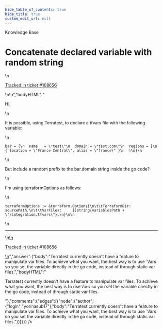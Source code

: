 ```yaml
---
hide_table_of_contents: true
hide_title: true
custom_edit_url: null
---
```



<CenterLayout>
<span class="title">Knowledge Base</span>
<h1>Concatenate declared variable with random string</h1>
<GitHub json={{"id":"D_kwDOF8slf84APoCE","number":431,"author":{"login":"marinhojess"},"title":"Concatenate declared variable with random string","body":"\nHi,\r\n\r\nIt is possible, using Terratest, to declare a tfvars file with the following variable:\r\n\r\n```\r\nbar = {\r\n  name   = \"test\"\r\n  domain = \"test.com\"\r\n  regions = [\r\n    { location = \"France Central\", alias = \"france\" }\r\n  ]\r\n}\r\n```\r\n\r\nBut include a random prefix to the bar.domain string inside the go code?\r\n\r\nI'm using terraformOptions as follows:\r\n\r\n```\r\nterraformOptions := &terraform.Options{\r\n\t\tTerraformDir: sourcePath,\r\n\t\tVarFiles:     []string{variablesPath + \"/integration.tfvars\"},\r\n}\r\n\r\n```\n\n---\n\n<ins datetime=\"2022-05-24T18:19:52Z\">\n  <p><a href=\"https://support.gruntwork.io/hc/requests/108656\">Tracked in ticket #108656</a></p>\n</ins>\n","bodyHTML":"<p dir=\"auto\">Hi,</p>\n<p dir=\"auto\">It is possible, using Terratest, to declare a tfvars file with the following variable:</p>\n<div class=\"snippet-clipboard-content notranslate position-relative overflow-auto\" data-snippet-clipboard-copy-content=\"bar = {\n  name   = &quot;test&quot;\n  domain = &quot;test.com&quot;\n  regions = [\n    { location = &quot;France Central&quot;, alias = &quot;france&quot; }\n  ]\n}\"><pre class=\"notranslate\"><code>bar = {\n  name   = \"test\"\n  domain = \"test.com\"\n  regions = [\n    { location = \"France Central\", alias = \"france\" }\n  ]\n}\n</code></pre></div>\n<p dir=\"auto\">But include a random prefix to the bar.domain string inside the go code?</p>\n<p dir=\"auto\">I'm using terraformOptions as follows:</p>\n<div class=\"snippet-clipboard-content notranslate position-relative overflow-auto\" data-snippet-clipboard-copy-content=\"terraformOptions := &amp;terraform.Options{\n\t\tTerraformDir: sourcePath,\n\t\tVarFiles:     []string{variablesPath + &quot;/integration.tfvars&quot;},\n}\n\"><pre class=\"notranslate\"><code>terraformOptions := &amp;terraform.Options{\n\t\tTerraformDir: sourcePath,\n\t\tVarFiles:     []string{variablesPath + \"/integration.tfvars\"},\n}\n\n</code></pre></div>\n<hr>\n<ins datetime=\"2022-05-24T18:19:52Z\">\n  <p dir=\"auto\"><a href=\"https://support.gruntwork.io/hc/requests/108656\" rel=\"nofollow\">Tracked in ticket #108656</a></p>\n</ins>","answer":{"body":"Terratest currently doesn't have a feature to manipulate var files. To achieve what you want, the best way is to use `Vars` so you set the variable directly in the go code, instead of through static var files.","bodyHTML":"<p dir=\"auto\">Terratest currently doesn't have a feature to manipulate var files. To achieve what you want, the best way is to use <code class=\"notranslate\">Vars</code> so you set the variable directly in the go code, instead of through static var files.</p>"},"comments":{"edges":[{"node":{"author":{"login":"yorinasub17"},"body":"Terratest currently doesn't have a feature to manipulate var files. To achieve what you want, the best way is to use `Vars` so you set the variable directly in the go code, instead of through static var files."}}]}}} />

</CenterLayout>
  

<!-- ##DOCS-SOURCER-START
{
  "sourcePlugin": "github-discussions",
  "hash": "d635e38dfbc7227a1138303d49aee738"
}
##DOCS-SOURCER-END -->

